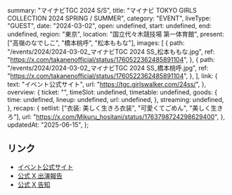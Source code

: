   summary: "マイナビTGC 2024 S/S",
  title: "マイナビ TOKYO GIRLS COLLECTION 2024 SPRING / SUMMER",
  category: "EVENT",
  liveType: "GUEST",
  date: "2024-03-02",
  open: undefined,
  start: undefined,
  end: undefined,
  region: "東京",
  location: "国立代々木競技場 第一体育館",
  present: ["高嶺のなでしこ", "橋本桃呼", "松本ももな"],
  images: [
    {
      path: "/events/2024/2024-03-02_マイナビTGC 2024 SS_松本ももな.jpg",
      ref: "https://x.com/takanenofficial/status/1760522362485891104",
    },
    {
      path: "/events/2024/2024-03-02_マイナビTGC 2024 SS_橋本桃呼.jpg",
      ref: "https://x.com/takanenofficial/status/1760522362485891104",
    },
  ],
  link: {
    text: "イベント公式サイト",
    url: "https://tgc.girlswalker.com/24ss/",
  },
  overview: {
    ticket: "",
    timeSlot: undefined,
    timetable: undefined,
    goods: {
      time: undefined,
      lineup: undefined,
      url: undefined,
    },
    streaming: undefined,
  },
  recaps: {
    setlist: ["衣装: 美しく生きろ衣装", "可愛くてごめん", "美しく生きろ"],
    url: "https://x.com/Mikuru_hositani/status/1763798724298629400",
  },
  updatedAt: "2025-06-15",
};

## リンク

- [イベント公式サイト](https://tgc.girlswalker.com/24ss/)
- [公式 X 出演報告](https://x.com/takanenofficial/status/1763793066224406604)
- [公式 X 告知](https://x.com/takanenofficial/status/1760522362485891104)
